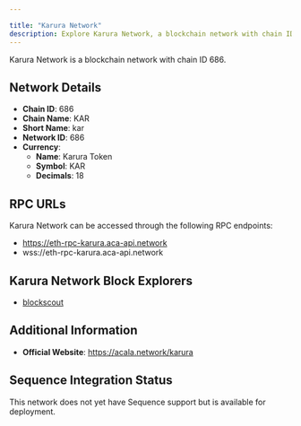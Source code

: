 ```yaml
---

title: "Karura Network"
description: Explore Karura Network, a blockchain network with chain ID 686. Learn about its native currency, Karura Token, and how to interact with the network.
---
```




Karura Network is a blockchain network with chain ID 686.

## Network Details

- **Chain ID**: 686
- **Chain Name**: KAR
- **Short Name**: kar
- **Network ID**: 686
- **Currency**: 
  - **Name**: Karura Token
  - **Symbol**: KAR
  - **Decimals**: 18

## RPC URLs

Karura Network can be accessed through the following RPC endpoints:

- https://eth-rpc-karura.aca-api.network
- wss://eth-rpc-karura.aca-api.network

## Karura Network Block Explorers

- [blockscout](https://blockscout.karura.network)

## Additional Information

- **Official Website**: https://acala.network/karura

## Sequence Integration Status

This network does not yet have Sequence support but is available for deployment.
